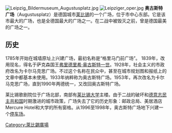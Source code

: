 [[File:Leipzig_Bildermuseum_Augustusplatz.jpg|thumb]]
[[File:Leipziger_oper.jpg|thumb]]
'''奥古斯特广场'''（Augustusplatz）是德国城市[[莱比锡|莱比锡]]的一个广场，位于市中心东部。它是该市最大的广场，也是全德国最大的广场之一。在二战中被毁灭之前，曾是德国最美的广场之一。

== 历史 ==

1785年开始在城墙原址上兴建广场，最初名称是“格里马门前广场”。 1839年，改用现名，得名于萨克森国王[[弗里德里希·奥古斯特一世_(萨克森国王)|弗里德里希·奥古斯特一世]]。1928年，社会主义的市政府改名为卡尔马克思广场。不过这个名称在民众中，甚至在城市规划图和报纸上的文章中都基本未使用。1933年纳粹称为奥古斯特广场。1953年，再次改名为卡尔马克思广场，直到1990年两德统一，又改回奥古斯特广场。

莱比锡歌剧院位于广场北部，南部有[[莱比锡大学|莱比锡大学]]主楼。由于二战的破坏和[[德意志民主共和国|德意志民主共和国]]时期激进的城市政策，广场失去了它的历史形象：邮政总局、美居酒店 Mercure Hotel和大学的所有窗格。从1996至1998年，奥古斯特广场地下兴建一个[[停车场|停车场]]。

[[Category:萊比錫廣場|Category:萊比錫廣場]]